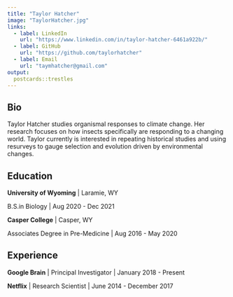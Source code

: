 ```yaml
---
title: "Taylor Hatcher"
image: "TaylorHatcher.jpg"
links:
  - label: LinkedIn
    url: "https://www.linkedin.com/in/taylor-hatcher-6461a922b/"
  - label: GitHub
    url: "https://github.com/taylorhatcher"
  - label: Email
    url: "taymhatcher@gmail.com"
output:
  postcards::trestles
---
```

 
## Bio
Taylor Hatcher studies organismal responses to climate change. Her research focuses on how insects specifically are responding to a changing world. Taylor currently is interested in repeating historical studies and using resurveys to gauge selection and evolution driven by environmental changes. 


## Education

**University of Wyoming** | Laramie, WY

B.S.in Biology | Aug 2020 - Dec 2021

**Casper College** | Casper, WY

Associates Degree in Pre-Medicine | Aug 2016 - May 2020

## Experience

**Google Brain** | Principal Investigator | January 2018 - Present

**Netflix** | Research Scientist | June 2014 - December 2017
